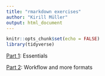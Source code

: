 ```yaml
---
title: "rmarkdown exercises"
author: "Kirill Müller"
output: html_document
---
```


```r
knitr::opts_chunk$set(echo = FALSE)
library(tidyverse)
```

[Part 1](rmarkdown-1.html): Essentials

[Part 2](rmarkdown-2.html): Workflow and more formats
